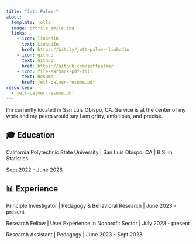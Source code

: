 ```yaml
---
title: "Jett Palmer"
about:
  template: jolla
  image: profile_smile.jpg
  links:
    - icon: linkedin
      text: LinkedIn
      href: https://bit.ly/jett-palmer-linkedin
    - icon: github
      text: Github
      href: https://github.com/jettpalmer
    - icon: file-earmark-pdf-fill
      text: Resume
      href: jett-palmer-resume.pdf
resources: 
  - jett-palmer-resume.pdf
---
```


I'm currently located in San Luis Obispo, CA. Service is at the center of my work and my peers would say I am gritty, ambitious, and precise.

## 🎓 Education

California Polytechnic State University \| San Luis Obispo, CA \| B.S. in Statistics

Sept 2022 - June 2026

## 📊 Experience

Principle Investigator \| Pedagogy & Behavioral Research \| June 2023 - present

Research Fellow \| User Experience in Nonprofit Sector \| July 2023 - present

Research Assistant \| Pedagogy \| June 2023 - Sept 2023
